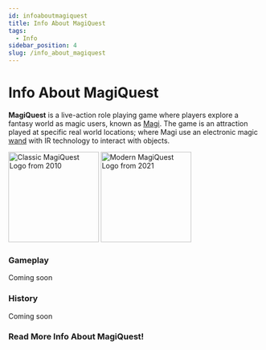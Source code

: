 ```yaml
---
id: infoaboutmagiquest
title: Info About MagiQuest
tags:
  - Info
sidebar_position: 4
slug: /info_about_magiquest
---
```



# Info About MagiQuest

**MagiQuest** is a live-action role playing game where players explore a fantasy world as magic users, known as [Magi](docs\Info_About_MagiQuest\Magi.md). The game is an attraction played at specific real world locations; where Magi use an electronic magic [wand](docs\Info_About_MagiQuest\Game_Mechanics\Wands.md) with IR technology to interact with objects.

<img src="\img\MQ_logo_classic.webp" alt="Classic MagiQuest Logo from 2010" width="180" hight="96"></img> <img src="\img\MQ_logo_modern.webp" alt="Modern MagiQuest Logo from 2021" width="180" hight="96"></img>

### Gameplay

Coming soon

### History

Coming soon

### Read More Info About MagiQuest!

<DocCardList />